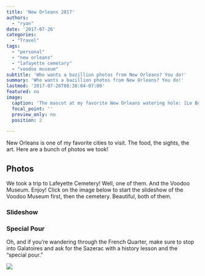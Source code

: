 ```yaml
---
title: 'New Orleans 2017'
authors:
  - "ryan"
date: '2017-07-26'
categories:
  - "Travel"
tags:
  - "personal"
  - "new orleans"
  - "lafayette cemetary"
  - "voodoo museum"
subtitle: 'Who wants a bazillion photos from New Orleans? You do!'
summary: 'Who wants a bazillion photos from New Orleans? You do!'
lastmod: '2017-07-26T08:38:04-07:00'
featured: no
image: 
  caption: 'The mascot at my favorite New Orleans watering hole: [Le Bon Temps Roule](https://lbtrnola.com/).'
  focal_point: ''
  preview_only: no
  position: 2

---
```


New Orleans is one of my favorite cities to visit. The food, the sights, the art. Here are a bunch of photos we took!

## Photos

We took a trip to Lafeyette Cemetery! Well, one of them. And the Voodoo Museum. Enjoy! Click on the image below to start the slideshow of the Voodoo Museum first, then the cemetery. Beautiful, both of them.

### Slideshow

<script src="https://cdn.jsdelivr.net/npm/publicalbum@latest/embed-ui.min.js" async></script>
<div class="pa-gallery-player-widget" style="width:100%; height:480px; display:none;"
  data-link="https://photos.app.goo.gl/nAVaNtjyCMUDVxWH8"
  data-title="New Orleans 2017"
  data-description="56 new photos · Album by Ryan Straight">
  <img data-src="https://lh3.googleusercontent.com/dJFmL1dfH8YkB4aph6F0XbR-xgp_oEBem487ZGyDsnJfYe3SBlnbnrFEDa-f_M2O5_jCw6WtCs7UvRCQgHuAjc08WFCypOfdf6Gs28NCqUkUbE2pLnlNki99cYbRrXq772wKmC3akIw=w1920-h1080" src="" alt="" />
  <img data-src="https://lh3.googleusercontent.com/3ZVSD96TcOlms-Wk9r0T2mwwnkOFiBvXFJeQ_cqU7hvNHMMMtlR1WY9eXf1mPcaRED4Pdkjmlg_zRo8fjD-I-hSGpLauCf-Q76B0rLucMX4ifkssmxaEsD5hDOo54utvGpTlbZ7dlmw=w1920-h1080" src="" alt="" />
  <img data-src="https://lh3.googleusercontent.com/__SdkE5dF91zoY2PiNqjqtUL6TpmVu3Y1UdDclkjqTpogX7UXIFP5WlGidAxnYnnd3IXd289bmXj76AOG6uv34LOaRgvQ-IHhWPohEFBZvpebOdKPU1VAU6_vkk0SplK1C9lc5zLSZE=w1920-h1080" src="" alt="" />
  <img data-src="https://lh3.googleusercontent.com/ObCFcmvQrE9bL2Lcl8mwVl3NrKI53LgXj6RB-w7mPuhZ_8Gn5fl-ibHU71V4wGYIcOXBdEyCPQOcv4d41U1Ekeqrr4kE-msbGVf0XWJBE3UvgnG0xGx_tTOqYcGtnyENa6RSOJhKRj8=w1920-h1080" src="" alt="" />
  <img data-src="https://lh3.googleusercontent.com/1J6YZBPJydse8hJhLGw9tkj-ZGj_eNhcTMdV3GjYcnidic9EuJCG-kYaqLtMkjXL2G61OM8Ff3Xg5eY1O8WI6UbFeZWaqcH_pSB77zJLz4V5yUIvTyEr4GHfOqjphabw-h24oBWxrsI=w1920-h1080" src="" alt="" />
  <img data-src="https://lh3.googleusercontent.com/rIswZpEDhFaq-8anQIEwFst3sXQcCLcOiN4oFPy5-EE-DXLTgEwaFnlegBuvKImH2mLLSj6uHmtz1_gTIzXEKvWsgfDT_WZxPArS-Z5tfOrZt6fYxVIOEenRaFRjvLX2TJeig0-3zL4=w1920-h1080" src="" alt="" />
  <img data-src="https://lh3.googleusercontent.com/DiG2W5DUnLURzmUf4g7HAYbdDdekow2nM50xUViEl-zqjg7OozXGai7EGDCqjsvFed--d3oTA92xct4PkVNIHl7eW1TrGnqeHOvO9-Be1JCM1GhMpq35_LyJTOlHJ5au9Nr4F4sJaK0=w1920-h1080" src="" alt="" />
  <img data-src="https://lh3.googleusercontent.com/oLMEoyBSqsHO673wZFKfTKSlxqM7cq-SNxIl23CmexvOtJAP5U8mcZJU-o558S3zzqYfLsAFsnBAYGK1rgOU7O-HLyS2DbWffzMkCWziocqiIowl9e2QFWxA5Me-doZhVD4Bedyezq0=w1920-h1080" src="" alt="" />
  <img data-src="https://lh3.googleusercontent.com/q3RKCzYm36UOSSpldJsAJIHO6zLgazHONoH4iLUnIebVTYfwJa-jiSMDcTdengz8ZMYpst5cXqQjUKiUllnZWcW_hyWhiiEeBEDQhf-GBO0tQc5uezgQNwgPeWwo3Qmg8LDOzTiELVM=w1920-h1080" src="" alt="" />
  <img data-src="https://lh3.googleusercontent.com/1kb3tPqGVR630pqmnAPckBx6oTn_XgO_Q9ABXduU3J2_etxTQFuGbX2Z1C4QiFIenU1jDYV5iTh6nLngROx_gdghr9zyTy_6odmyNguPzVY1RsB850DNWEsA2L2EhFWlyJVbmYkR6To=w1920-h1080" src="" alt="" />
  <img data-src="https://lh3.googleusercontent.com/p74aDjR_CW-YEYrSQV8RsdMA8xx3HkuEATerM6SjWI3TjgfbT0X6YuH_jf9Bp4N4-kOipWhkViuYGvfUnW74Y5_SdiAgIFjXQbBEP01pr6sapRAyNGqUa3RuYX2rR-ARCmcI-gACFLI=w1920-h1080" src="" alt="" />
  <img data-src="https://lh3.googleusercontent.com/zdUs_QMVxfH9MibouNupKK1UwKFT_S614HdxdIhFIEGanQRNPAkD3cfdqEZG7UihR_6Qi5W6SfX9wZFaFUOusY8mh1opONHeuLO27Mb-_0ImjuWKZG5t1FTqm6Msxb0sZcU03Xji0KY=w1920-h1080" src="" alt="" />
  <img data-src="https://lh3.googleusercontent.com/h5ChSCaF4eqTgzw_-8Jy1WennfPIS7osGz5Bu-ed2ylTueSDZgmx624PRz1DAhL1jLbz9oEF3TC3It49BI1WgjDK_0i78NoL2kaONKzlo9WdB29KbbuRtYzPHUe8K7sWbB66_SgqJ7I=w1920-h1080" src="" alt="" />
  <img data-src="https://lh3.googleusercontent.com/meKo9l1fyC-P7tGJd-SPr8WXQ0JAOPdDAvVE0mraIrH8JqdDhe0NQ070QCge9HfsgQlPyZH1iaAyc8E4p-r0KfYQA-faVdETGhj2_-hGQ0C6FnZU5v5-XBqBM69XFdlmzA3cz7OJB4E=w1920-h1080" src="" alt="" />
  <img data-src="https://lh3.googleusercontent.com/YpRI0tfvEILsw_XDY41zld-7ETtK9Ipa4Jx8lpB2IRozAtEkokDlB9GQQYFGSa1l884WeT7CYs920rxPBZyYI-VSA_htecJZIHCBaWMV4-8fkTpsOkhUA-qqPybKwkOIcrHV3qBWOl8=w1920-h1080" src="" alt="" />
  <img data-src="https://lh3.googleusercontent.com/9hnUADhXTMSkxQB2Z9y4IRirQBIEKPqkKdeNW2LxH-woYYTMpYo9Be24s72I3O3c7yKv4U6KXGGpp-JksRcS5tkGNY_MD5u-yaw5q20TuPsBHLZSumdRitehhVufNMZpYdDBphg6R8k=w1920-h1080" src="" alt="" />
  <img data-src="https://lh3.googleusercontent.com/WhHBwJ3qsE6E1GBpxsAi_zbXzHxRWXTvGsp4x7liVm3dPrkBWobi8ye_aq8QlPxmEkjmXneLPc241YJMJZQnRlRob2eVCE2RaIyCdmluQ9NDDz_vQhPbger-PqfRz2n_VYKDp9JN_x8=w1920-h1080" src="" alt="" />
  <img data-src="https://lh3.googleusercontent.com/vfiup8lzVBjilZXNyy2q3Y3n5C-ih-QMQaGw-dPtHuS-IYiJI89-eMQXUOkvTMVFNu4ybsUkFxgfkzGukCbaf6DnCKjkkGHbqSE_bUjTaKqDnuWvWy7dD7cK407ZwhOQ583NTNWs8-Y=w1920-h1080" src="" alt="" />
  <img data-src="https://lh3.googleusercontent.com/iFbCMRIcnRGwSL2thHqvEf8diN2QNdhqhPeMQ4Ohrgz1tP2mnohXH29Mn7z9BTWrOIXjPkuPI_p_lwG2t2tGDzIg0iVFhv73ODIVndsCVTeXqoAVsXjBQNsgR5bNOI-GLwwkkWSj9MM=w1920-h1080" src="" alt="" />
  <img data-src="https://lh3.googleusercontent.com/WwI2eHG9kxMJzCiXg_mxklfwKfLewnIV7Mm4MsOS7cOgohR_67Ewp3ot81-YkL58Ylx2h5tmmJQwN160uRVcTXEzanDo9G7zIU2RCg0NtzfwEe5YOxLgD_vG3XKLYLtkG0DswU_gYoM=w1920-h1080" src="" alt="" />
  <img data-src="https://lh3.googleusercontent.com/vNc-WnNdnjocUKh0NqZOcQ-eWRkycr1vZ8QCpJ50qyO-kKiUl0hiDxhGLqvVbj7p-nSbeuMwFRbISGPC5q10H85bxIIZFkNW8xsOIgLI6_oC-KTP8LBoiwLAHDdOEnUBxHkbfzD0ea8=w1920-h1080" src="" alt="" />
  <img data-src="https://lh3.googleusercontent.com/0RSTR4VwZOGhp3_-o9-w_hrJUlKonasjvwtvKrIMiVsVdrMNu4ukFreEUhsxa-IFTuvr1I5SqUqpre4QKHc7mLw2tN9hFS5RQegDzgqnpaodD4Q22S3BACK2dT9eAoNBAAbYVvj16Vo=w1920-h1080" src="" alt="" />
  <img data-src="https://lh3.googleusercontent.com/FPuFkx5fZEYe6ALojjRfZDd6UpSBm9V0pWzMh_Mw4A26mkHUcI3Uiol2KDI-AJZzRUH-I4RQpNdPHEhEKbYo5_iD2pEiZ07QYAspSaZZdc0hIy2AXj6P75lWvvGgMMeKtgR1M_DHaK4=w1920-h1080" src="" alt="" />
  <img data-src="https://lh3.googleusercontent.com/pOS00thNgHScQm4wbcqjQMW2YkK0AaCQAZro8tWy0AftNWqVkLoMDbc13gSYY7LAl74fLBBnY89-7y_xvHzO75cPQ7OYKMYo0ZO8903-6nqOJrQjyXl8-n7Zp3P_elpGbREzzvUJgFk=w1920-h1080" src="" alt="" />
  <img data-src="https://lh3.googleusercontent.com/DJ-DzmIhNCH9LVPnLSoZ8xQgA_0AdZC_YU8ILmP9n6qjxq9DsFFbBJgPayesbdTPNe1HCDfmsQMXETIbuPNNocdL-0KjYyRVyPMp0KZJbad6PJDSr2l9rSI5hR508o8f2AZiMD8xXtc=w1920-h1080" src="" alt="" />
  <img data-src="https://lh3.googleusercontent.com/DHVSHUbKtqY00BKDNFbDsEeo384BkIQIuTkE-vZoK7zPbmVMqYNEPJfusUF3I8fLC0XKS4MNXF4E4uozPrA_Ec4LpP1Y99Q9nUkRm_BvfSBcLMu2IM85hbBA1c4azDmCiMyVIGr1Gkc=w1920-h1080" src="" alt="" />
  <img data-src="https://lh3.googleusercontent.com/zpl8ELj_Lq5pT4LqXasJFHQgPKHexmVhdLuFYmihwPAfxyeQK-VvHi9LLFHOA3qke-xgHQ0GsRRkU-Rcyka7e1TDjgLA3f5rCz6wWQ3Kv9MDJhnNLBriCiFJnecwxsRaEPOo0Zafjas=w1920-h1080" src="" alt="" />
  <img data-src="https://lh3.googleusercontent.com/Drui3bFy1Pdnm5mpdxZedZTspS_eWGukvgJnx7pSsMYUTdc2hVLcFlgwRdHrehyRLZM_N134qYb9pTgIIT5j3U8HiXslGlNLPATRTM6pWx9yBHc6mOMVoV5KnCUAcp15R55gC4C2YxE=w1920-h1080" src="" alt="" />
  <img data-src="https://lh3.googleusercontent.com/UO-DLDsou7lh_oQSRgQKzc5ppliUIM06mo5DUMT8Q9aUo8HaHWJfcc2Efxi2Yl9lGQDj8tvVaoMqIK8ZFkWxI6z16BLpxROppNJn3yFPPpV_j1d5SRWegQ64m_HotXOCRv1ZFArRQrM=w1920-h1080" src="" alt="" />
  <img data-src="https://lh3.googleusercontent.com/HWczZQ636drveYjCPdliokWZqjx-4cZgWlc11u9K5XHx1RQem5j7VNoDbqMQR03woiyf3A8gt6BNBiCwXaJjx7MJubyf03DK3fzE2TrGDHx-0NnuirrGHrUUudPbG2Vt8eZvATb-JYY=w1920-h1080" src="" alt="" />
  <img data-src="https://lh3.googleusercontent.com/kypR7Un_qNls5Et6pAb18RE_0Oo-J9L4GX9FPMPlY4jeKFV18Drq7o6rgsFrr3q1WE4zYeggHESiD9CKRU8wNyIK3DXqiQvbUyNtdgFhgYqqPw3wMnn4CuW2aR5lEMH7vqdMyCc_VTo=w1920-h1080" src="" alt="" />
  <img data-src="https://lh3.googleusercontent.com/L591Km8fN3S_zse1vnhdpvUgpOpU0kmhZcjTeFk0PS3NWMNMHLvZhSXENWMSv1q3yvMO_omVZv_grvFnHk3hg5sSfU_bb7bBYuO-s0PXMV_ezb7fdVyXfs9kTpXjG16pT-73rGKI21g=w1920-h1080" src="" alt="" />
  <img data-src="https://lh3.googleusercontent.com/Xsx1o1umsfwpBa_whFKH8HH5t4GUnlY1dCzRwNVfI9aGwO4oOaCDjjqhXz42eYuTFCZPVymRekDyYQbWLhb79ZLVThvZJs_Nx65W9cKdN0aEBbL0w-an51tRStETRBWXRq9sjCUM6fU=w1920-h1080" src="" alt="" />
  <img data-src="https://lh3.googleusercontent.com/mglhcPklw4scnqeNeYUGZT2pgumpLa86nKR5GL8wavMMQztzhNXGaiomFHTBspL-iWzwOnABuZllFOBJTQ_9jdfA5nNBvAobRUdTTJ3uH2x6A4wE4mn3hQelEzARcLPdCiT8QM3CX6Q=w1920-h1080" src="" alt="" />
  <img data-src="https://lh3.googleusercontent.com/vT1yAGrcybHIFFlY_AArmTrP5J8fRKeZfRSBn8cVxaE_AwYOgcegOXZwRelNRikX0asemj_Sv83j2YxAqrRLGtYjp5z4B4EcW8QsWS5wsjFvYylLv4FZgzC_9tqN4MEpUsoC1QBNfAw=w1920-h1080" src="" alt="" />
  <img data-src="https://lh3.googleusercontent.com/Q3BTpJEwOT-Vcn1Su5HVsxt_eNC-eAP8UTzQf2tBwfjUKACAGswFDS1uhu0Vcu3P5HK8kTnL6QCKvECbk-FOoLLVApQ6-3KiPs2cwzGP1BVXOA9tN216meBlZW5QdPNBFeAxLGX2hyU=w1920-h1080" src="" alt="" />
  <img data-src="https://lh3.googleusercontent.com/YposIffB--C6rTxdbbJK4i6mCndDRYscOxfn6EoK-u5hby9S_oom7TbCK_o8H-KLANVBCOIU1BL83Lf20JepCxiWH52nUxRpx-uAyCSi9EdoywfHcyKRYkEoVLlp24c19Iznx8u8SN4=w1920-h1080" src="" alt="" />
  <img data-src="https://lh3.googleusercontent.com/boeJ7EKVMg2TGCiAqplEOClsm-RsS-rpJH7ZJ7uuqoUqkx6MZaUFg89T5caIWAytu5CO84q0iicm1eyLHHyq7abf2XZOGdRkQyXDGbW1scQ-89n8Ip35qeJQfWDCCY-C14aBtChLfZ4=w1920-h1080" src="" alt="" />
  <img data-src="https://lh3.googleusercontent.com/uaLkxLZcDxNGMardHS19T7JdVVr32h7W8KKDedaZ2qStBmAHctgx9BUjjzCVFfa9pI417tKi0Ed-rDhsYKkWotXXLYC2-PPE0N_AAICZ0gs17F3ZvUhp2QapdAMOSmzCAVtrG8MjxCM=w1920-h1080" src="" alt="" />
  <img data-src="https://lh3.googleusercontent.com/0mJsGv-oi_ty8-42KTAvHoP8T6VyCOnAxfWLz0DTZf6K5cyCfPzQnX4IQR8pd8pXJQrWit4VEqefcfUo7wemOlxruWTY2CpU-vbmb5SnKAfr3PnBsd23pH6z8-_XWw2Mjp_-KHpbc9s=w1920-h1080" src="" alt="" />
  <img data-src="https://lh3.googleusercontent.com/1f4EplJg053U-SdADugZhDu2X_hjWKK2cvPoCRMXQVI28pSjvbSy4QYqvg9p3aS6iNiDTZtAq8xWLz0s4lJrL-z35TGV5rgkKr6WzhmDwzBSyiys7p4gJ9VdSYobGgIepKV4PGgwVxw=w1920-h1080" src="" alt="" />
  <img data-src="https://lh3.googleusercontent.com/7Hg1OfyWn3BtIOXQ79t-gV7LZuC2uSJp93C1c3OuqFD-JZilW5LsF2xXthjWN-YEAVun9L6gljntgQ8HleVqSS8o26ZvNnomMlcE8o0ULKesW4Nur5L9aPLoDDkZRZj1odD3c90u5nA=w1920-h1080" src="" alt="" />
  <img data-src="https://lh3.googleusercontent.com/CVlEIUke5Df2VEVjjgcdaQ_YkdBy7ZfgGOkIUd9F-vbAUWK3dtyvI8MT9ZKLspIwggROxIdlec1SWHo7MqKWneweRvjEENd3k1dmWFAZudChWW72HQX4QL8H4XBYQAFL3DgYkx9vX_w=w1920-h1080" src="" alt="" />
  <img data-src="https://lh3.googleusercontent.com/OnryQGRx7Ykhc9tZNuHojws1e0r9hmaSntKL_SCp0bmdARcgt7w6J_1zd87fhM4Lm1VyWO_3_kCpGmGcRGxqKJMupJjxkFZhVlJKgYk8wt9Ak6ZzzSI2CMs8MlmXlGZPj8jPF3gS9DY=w1920-h1080" src="" alt="" />
  <img data-src="https://lh3.googleusercontent.com/-FdaOJJGy5BI929ZuL3zSJQDvBiCPNmM9e8LyG2l1PpVJdWnQFBuJdsmoSCtKZmgQeZHe030jAGCw5QoiS2oJBXn4zvqIclXUViweYzZQHrzRDHQ3mKj7GN7twyeIHFlj9fmDDSNXwo=w1920-h1080" src="" alt="" />
  <img data-src="https://lh3.googleusercontent.com/TcaPbrCSNa3W5DxgGTgd1R2w415Ot-shzom7TNwtwGeR8Yv8zjwJJwcuIOTDYtL-f9yNcOEJfkxvJ8jl1wx8CDbWLz0zQhpXTnv7P1M0m-zTp8iCY1iB_aLCDAq4ooJ2cAMjMzUCO44=w1920-h1080" src="" alt="" />
  <img data-src="https://lh3.googleusercontent.com/qQuWZEKpTkbbHuUD-WPMl2nLOjnJI3D1q0Ab6HDyO5mcddAQbtvIvBEW7VcKLSryDCbDhwEpGjyDDXSeRn2FdnbuUeGgohDj8VBgdy6o3fxZxbY1jRMmuSfUZrhunQl23iGamLEE5A0=w1920-h1080" src="" alt="" />
  <img data-src="https://lh3.googleusercontent.com/vMJ0sVIMMJKo4ErH7blzOV4AqAyQ2p2ZsG9tx_o8gq2Wo5W3X0VOE_agWsnj_1I69SsgoDNjZcNL8yS15r1LI0JnWTLgxBLvV8m4wVBnpqrBDS_kFMKZd20Wzzh_t4jJus6FVkZqAc4=w1920-h1080" src="" alt="" />
  <img data-src="https://lh3.googleusercontent.com/dNfeuSBTvyEFBzCM-5YFl8a4Oo4u8X3oMRopFpwjyycvCwjkw131rstytC0DydjvQaOZ5iqbcY4Xx2pZWw79So7xPbfoyc_ArYn5os7nNquKGA_SZatP_PxrPQszNIRhPnSedS4-qP0=w1920-h1080" src="" alt="" />
  <img data-src="https://lh3.googleusercontent.com/z-OApIdmYkwPs1VmZf-a6eWdc9xN3Jfcb82X1ymy_vtXiycnOOrnyQOzsOWYqIvN41RgaNEzPleReEgBuYiT7-7jxauAhK1b6CdP2heOlXRRMfr8dRZhtQPIZURDGRXwnTj4mw_3iGE=w1920-h1080" src="" alt="" />
  <img data-src="https://lh3.googleusercontent.com/AqubimC5TIH_7ko18oUt5omfDneizRi5GziNbOxj3yqd8Ggoa4T09ZwiNdJuH60rzJEmZTE26bvX3V7bc9TVWa32gir54pXUcblKdaEDHnJwWzuthQD7VItdEYFRXR9YLJRGxibZASc=w1920-h1080" src="" alt="" />
  <img data-src="https://lh3.googleusercontent.com/ETVzWTmh1Dd27sa5oaoSkDK57-NrqdKsStFRUbTPJrjJPDgmIQT2WNg3pIfDOx9J62koAE85yJbQL5T9-2Gq3jOMsoKwLqeeksoL0OBNc-XA6MJMDlcifqPPNtnv7uiQ1N5YJqA2zss=w1920-h1080" src="" alt="" />
  <img data-src="https://lh3.googleusercontent.com/FHCVQ_5FIpu5LSyLBMk-SqJ5W6LLR2TVGwDf9AV05RUzmoMXm0Zg_2EUbpTC-ZesheHr0VUUl1vl9BbGn4-62rRXpkgubOzY6KCxUQYTJ1mjF82Vl6cYu0weRUxf8IG4rn9aZ3mMd6E=w1920-h1080" src="" alt="" />
  <img data-src="https://lh3.googleusercontent.com/2aHZisuDpHgV1NkBPZd09GLY3w4a12nfSjnAwQ2zipEdFbtbp1jl5oxUxkZgGwiAG7KBYKJWLcIpKbBtWukl_SczhBHdkDAw_v4ZifUG4UireHPyb_3uG4ApVRSRrgzMwA3SxUVLcLA=w1920-h1080" src="" alt="" />
  <img data-src="https://lh3.googleusercontent.com/rt8jX3BxTrcvPX_cQQ0vW9uxMzCrCZutWxd431jdpBJA7jHhoy8uKUHXihJJsKUwNve542zYdUi-252Kyyqy1YsSizqqAwIjJuu02xzNMzDvCWUw5C19A4UwE7tqVuks5M7FbxsILng=w1920-h1080" src="" alt="" />
  <img data-src="https://lh3.googleusercontent.com/IyCpmG-1FrERvPKn0YdqrX-CnYIqSyB6eiiHfjysdkKOcsPZeR_VQqF5LOyAln0TI5eLtF1e4_7vC4bD7RRo9i2ZUsjJUh6wbSWr_f7wxNsTJRRNUp259T9-yGCMjXO-IgnWQ2li_dM=w1920-h1080" src="" alt="" />
</div>

### Special Pour

Oh, and if you're wandering through the French Quarter, make sure to stop into Galatoires and ask for the Sazerac with a history lesson and the "special pour."

![](special-pour.jpg)
